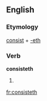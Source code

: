==English==

===Etymology===
[[consist]] + [[-eth]]

===Verb===
'''consisteth'''

# {{archaic third-person singular of|consist}}

[[fr:consisteth]]